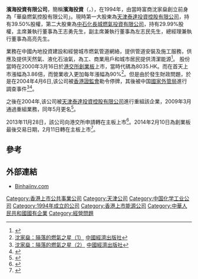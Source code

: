 '''濱海投資有限公司'''，簡稱'''濱海投資'''（'''{{lang-en|Binhai Investment Company Limited}}'''，{{hkex|2886}}），在1994年，由當時富商沈家燊創立前身為「華燊燃氣控股有限公司」。現時第一大股東為[[天津泰達投資控股有限公司|天津泰達投資控股有限公司]]，持有39.50%股權，第二大股東為[[中石化長城燃氣投資有限公司|中石化長城燃氣投資有限公司]]，持有29.99%股權，主席兼執行董事為王志勇先生，副主席兼執行董事為左志民先生，總經理兼執行董事為高亮先生。

業務在中國內地投資建設和經營城市燃氣管道網絡，提供管道安裝及施工服務，供應及提供天然氣、液化石油氣，為工、商業用戶和城市居民提供清潔能源<ref>{{Cite web |url=http://www.binhaiinv.com/c/about_profile.php |title=濱海投資有限公司簡介 |accessdate=2014-01-30 |archive-date=2014-02-01 |archive-url=https://web.archive.org/web/20140201205209/http://www.binhaiinv.com/c/about_profile.php |dead-url=no }}</ref>。
股份當時在2000年3月16日於[[港交所|港交所]][[香港創業板|創業板]]上市，當時代碼為8035.HK。而在首天上市漲幅為3.86倍，而營業收入更加每年漲幅為90%<ref>[http://data.book.hexun.com.tw/chapter-4181-3-1.shtml 沈家燊：隕落的燃氣之星（1）] {{Wayback|url=http://data.book.hexun.com.tw/chapter-4181-3-1.shtml |date=20140203075416 }}[[中國經濟出版社|中國經濟出版社]]</ref>。但是由於發生財政問題，於是在2004年4月6日,该公司被[[香港證監會|香港證監會]]勒令停牌，其後被中国[[國家外管局|國家外管局]]進行調查事件<REF>
[http://data.book.hexun.com.tw/chapter-4181-3-2.shtml 沈家燊：隕落的燃氣之星（2）] {{Wayback|url=http://data.book.hexun.com.tw/chapter-4181-3-2.shtml |date=20140203075420 }}[[中國經濟出版社|中國經濟出版社]]
</REF><REF>
{{Cite web |url=http://www.binhaiinv.com/attachment/2012040311221617_tc.pdf |title=停牌、更換管理層通告消息 |accessdate=2014-01-30 |archive-date=2015-09-23 |archive-url=https://web.archive.org/web/20150923185739/http://www.binhaiinv.com/attachment/2012040311221617_tc.pdf |dead-url=no }}
</REF>。

之後在2004年,该公司被[[天津泰達投資控股有限公司|天津泰達投資控股有限公司]]進行重組該企業，2009年3月通過重組業務，同年5月更名<REF>
{{Cite web |url=http://www.binhaiinv.com/c/about_history.php |title=濱海投資有限公司事紀 |accessdate=2014-01-30 |archive-date=2014-02-01 |archive-url=https://web.archive.org/web/20140201205206/http://www.binhaiinv.com/c/about_history.php |dead-url=no }}
</REF>。

2013年11月28日，該公司向港交所申請轉在主板上市<REF>
{{Cite web |url=http://www.binhaiinv.com/attachment/20131128173201001786356_tc.pdf |title=轉板通告（一） |accessdate=2014-01-30 |archive-date=2015-09-23 |archive-url=https://web.archive.org/web/20150923185742/http://www.binhaiinv.com/attachment/20131128173201001786356_tc.pdf |dead-url=no }}
</REF>。2014年2月10日為創業板最後交易日期，2月11日轉在主板上市<REF>
{{Cite web |url=http://www.binhaiinv.com/attachment/20140130130202001827406_tc.pdf |title=轉板通告（二） |accessdate=2014-01-30 |archive-date=2015-09-23 |archive-url=https://web.archive.org/web/20150923185744/http://www.binhaiinv.com/attachment/20140130130202001827406_tc.pdf |dead-url=no }}
</REF>。

==參考==
{{REFLIST}}

==外部連結==
* [http://www.binhaiinv.com Binhaiinv.com] {{Wayback|url=http://www.binhaiinv.com/ |date=20140516231531 }}

[[Category:香港上市公共事業公司|Category:香港上市公共事業公司]]
[[Category:天津公司|Category:天津公司]]
[[Category:中国化学工业公司|Category:中国化学工业公司]]
[[Category:1994年成立的公司|Category:1994年成立的公司]]
[[Category:香港上市能源公司|Category:香港上市能源公司]]
[[Category:中華人民共和國國有企業|Category:中華人民共和國國有企業]]
[[Category:經營問題|Category:經營問題]]